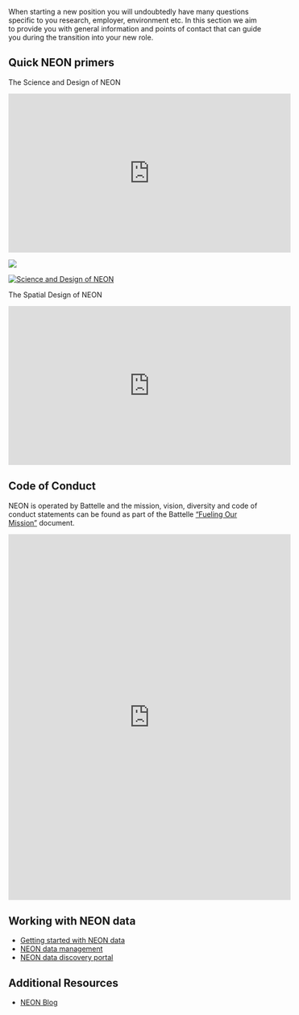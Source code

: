 When starting a new position you will undoubtedly have many questions specific to you research, employer, environment etc. In this section we aim to provide you with general information and points of contact that can guide you during the transition into your new role. 

## Quick NEON primers

The Science and Design of NEON

<iframe width="560" height="315" src="https://www.youtube.com/embed/zYr9vII-iu4" frameborder="0" allow="accelerometer; autoplay; clipboard-write; encrypted-media; gyroscope; picture-in-picture" allowfullscreen></iframe>

![](https://youtu.be/zYr9vII-iu4)

[![Science and Design of NEON](https://img.youtube.com/vi/zYr9vII-iu4/0.jpg)](https://youtu.be/zYr9vII-iu4)

The Spatial Design of NEON

<iframe width="560" height="315" src="http://www.youtube.com/embed/zYr9vII-iu4?rel=0" frameborder="0" allowfullscreen></iframe>

## Code of Conduct

NEON is operated by Battelle and the mission, vision, diversity and code of conduct statements can be found as part of the Battelle ["Fueling Our Mission"](https://www.battelle.org/docs/default-source/about-battelle/mission-vision-values/698_fueling-our-mission---web.pdf?sfvrsn=742b2924_2) document.

<iframe width="560" height="725" src="https://www.battelle.org/docs/default-source/about-battelle/mission-vision-values/698_fueling-our-mission---web.pdf?sfvrsn=742b2924_2" frameborder="0" allowfullscreen></iframe>

## Working with NEON data

- [Getting started with NEON data](https://www.neonscience.org/resources/learning-hub/tutorials/get-started-neon-data-series-data-tutorials#toggle-0)
- [NEON data management](https://www.neonscience.org/data-samples/data-management)
- [NEON data discovery portal](https://data.neonscience.org/data-products/explore)

## Additional Resources

- [NEON Blog](https://www.neonscience.org/impact/observatory-blog)
